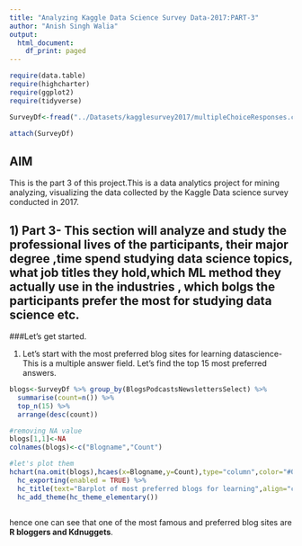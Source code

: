 ```yaml
---
title: "Analyzing Kaggle Data Science Survey Data-2017:PART-3"
author: "Anish Singh Walia"
output:
  html_document:
    df_print: paged
---
```



```r
require(data.table)
require(highcharter)
require(ggplot2)
require(tidyverse)

SurveyDf<-fread("../Datasets/kagglesurvey2017/multipleChoiceResponses.csv") #for faster data reading

attach(SurveyDf)
```




## AIM 

This is the part 3 of this project.This is a data analytics project for mining analyzing, visualizing the data collected by the Kaggle Data science survey conducted in 2017.



## 1) Part 3- This section will analyze and study the professional lives of the participants, their major degree ,time spend studying data science topics, what job titles they hold,which ML method they actually use in the industries , which bolgs the participants prefer the most for studying data science etc.



###Let's get started.

1) Let's start with the most preferred blog sites for learning datascience-This is a multiple answer field. Let's find the top 15 most preferred answers.

```r

blogs<-SurveyDf %>% group_by(BlogsPodcastsNewslettersSelect) %>%
  summarise(count=n()) %>% 
  top_n(15) %>% 
  arrange(desc(count))

#removing NA value
blogs[1,1]<-NA
colnames(blogs)<-c("Blogname","Count")

#let's plot them
hchart(na.omit(blogs),hcaes(x=Blogname,y=Count),type="column",color="#062D67") %>% 
  hc_exporting(enabled = TRUE) %>%
  hc_title(text="Barplot of most preferred blogs for learning",align="center") %>%
  hc_add_theme(hc_theme_elementary()) 



```
hence one can see that one of the most famous and preferred blog sites are __R bloggers and Kdnuggets__.





